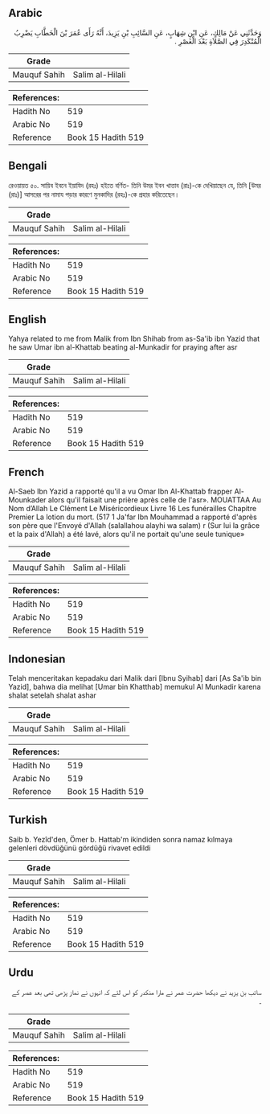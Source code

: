## Arabic


<div dir="rtl" lang="ar" style={{fontSize:'larger',backgroundColor:'#f8f9fa',padding:20}}>
وَحَدَّثَنِي عَنْ مَالِكٍ، عَنِ ابْنِ شِهَابٍ، عَنِ السَّائِبِ بْنِ يَزِيدَ، أَنَّهُ رَأَى عُمَرَ بْنَ الْخَطَّابِ يَضْرِبُ الْمُنْكَدِرَ فِي الصَّلاَةِ بَعْدَ الْعَصْرِ ‏.‏
</div>
<div style={{backgroundColor:'#f8f9fa',padding:20, marginBottom: 10}}><table> <thead> <tr> <th>Grade</th> <th></th> </tr> </thead> <tbody> <tr><td>Mauquf Sahih</td><td>Salim al-Hilali</td></tr></tbody></table><table> <thead> <tr> <th>References:</th> <th></th> </tr> </thead> <tbody><tr><td>Hadith No</td><td>519</td></tr><tr><td>Arabic No</td><td>519</td></tr><tr><td>Reference</td><td>Book 15 Hadith 519</td></tr></tbody></table></div>

## Bengali


<div dir="ltr" lang="bn" style={{fontSize:'larger',backgroundColor:'#f8f9fa',padding:20}}>
রেওয়ায়ত ৫০. সায়িব ইবনে ইয়াযিদ (রহঃ) হইতে বর্ণিত- তিনি উমর ইবন খাত্তাব (রাঃ)-কে দেখিয়াছেন যে, তিনি [উমর (রাঃ)] আসরের পর নামায পড়ার কারণে মুনকাদির (রহঃ)-কে প্রহার করিতেছেন।
</div>
<div style={{backgroundColor:'#f8f9fa',padding:20, marginBottom: 10}}><table> <thead> <tr> <th>Grade</th> <th></th> </tr> </thead> <tbody> <tr><td>Mauquf Sahih</td><td>Salim al-Hilali</td></tr></tbody></table><table> <thead> <tr> <th>References:</th> <th></th> </tr> </thead> <tbody><tr><td>Hadith No</td><td>519</td></tr><tr><td>Arabic No</td><td>519</td></tr><tr><td>Reference</td><td>Book 15 Hadith 519</td></tr></tbody></table></div>

## English


<div dir="ltr" lang="en" style={{fontSize:'larger',backgroundColor:'#f8f9fa',padding:20}}>
Yahya related to me from Malik from Ibn Shihab from as-Sa'ib ibn Yazid that he saw Umar ibn al-Khattab beating al-Munkadir for praying after asr
</div>
<div style={{backgroundColor:'#f8f9fa',padding:20, marginBottom: 10}}><table> <thead> <tr> <th>Grade</th> <th></th> </tr> </thead> <tbody> <tr><td>Mauquf Sahih</td><td>Salim al-Hilali</td></tr></tbody></table><table> <thead> <tr> <th>References:</th> <th></th> </tr> </thead> <tbody><tr><td>Hadith No</td><td>519</td></tr><tr><td>Arabic No</td><td>519</td></tr><tr><td>Reference</td><td>Book 15 Hadith 519</td></tr></tbody></table></div>

## French


<div dir="ltr" lang="fr" style={{fontSize:'larger',backgroundColor:'#f8f9fa',padding:20}}>
Al-Saeb Ibn Yazid a rapporté qu'il a vu Omar Ibn Al-Khattab frapper Al-Mounkader alors qu'il faisait une prière après celle de l'asr». MOUATTAA Au Nom d’Allah Le Clément Le Miséricordieux Livre 16 Les funérailles Chapitre Premier La lotion du mort. (517 1 Ja'far Ibn Mouhammad a rapporté d'après son père que l'Envoyé d'Allah (salallahou alayhi wa salam) r (Sur lui la grâce et la paix d'Allah) a été lavé, alors qu'il ne portait qu'une seule tunique»
</div>
<div style={{backgroundColor:'#f8f9fa',padding:20, marginBottom: 10}}><table> <thead> <tr> <th>Grade</th> <th></th> </tr> </thead> <tbody> <tr><td>Mauquf Sahih</td><td>Salim al-Hilali</td></tr></tbody></table><table> <thead> <tr> <th>References:</th> <th></th> </tr> </thead> <tbody><tr><td>Hadith No</td><td>519</td></tr><tr><td>Arabic No</td><td>519</td></tr><tr><td>Reference</td><td>Book 15 Hadith 519</td></tr></tbody></table></div>

## Indonesian


<div dir="ltr" lang="id" style={{fontSize:'larger',backgroundColor:'#f8f9fa',padding:20}}>
Telah menceritakan kepadaku dari Malik dari [Ibnu Syihab] dari [As Sa'ib bin Yazid], bahwa dia melihat [Umar bin Khatthab] memukul Al Munkadir karena shalat setelah shalat ashar
</div>
<div style={{backgroundColor:'#f8f9fa',padding:20, marginBottom: 10}}><table> <thead> <tr> <th>Grade</th> <th></th> </tr> </thead> <tbody> <tr><td>Mauquf Sahih</td><td>Salim al-Hilali</td></tr></tbody></table><table> <thead> <tr> <th>References:</th> <th></th> </tr> </thead> <tbody><tr><td>Hadith No</td><td>519</td></tr><tr><td>Arabic No</td><td>519</td></tr><tr><td>Reference</td><td>Book 15 Hadith 519</td></tr></tbody></table></div>

## Turkish


<div dir="ltr" lang="tr" style={{fontSize:'larger',backgroundColor:'#f8f9fa',padding:20}}>
Saib b. Yezîd'den, Ömer b. Hattab'm ikindiden sonra namaz kılmaya gelenleri dövdüğünü gördüğü rivavet edildi
</div>
<div style={{backgroundColor:'#f8f9fa',padding:20, marginBottom: 10}}><table> <thead> <tr> <th>Grade</th> <th></th> </tr> </thead> <tbody> <tr><td>Mauquf Sahih</td><td>Salim al-Hilali</td></tr></tbody></table><table> <thead> <tr> <th>References:</th> <th></th> </tr> </thead> <tbody><tr><td>Hadith No</td><td>519</td></tr><tr><td>Arabic No</td><td>519</td></tr><tr><td>Reference</td><td>Book 15 Hadith 519</td></tr></tbody></table></div>

## Urdu


<div dir="rtl" lang="ur" style={{fontSize:'larger',backgroundColor:'#f8f9fa',padding:20}}>
سائب بن یزید نے دیکھا حضرت عمر نے مارا منکدر کو اس لئے کہ انہوں نے نماز پڑھی تھی بعد عصر کے ۔
</div>
<div style={{backgroundColor:'#f8f9fa',padding:20, marginBottom: 10}}><table> <thead> <tr> <th>Grade</th> <th></th> </tr> </thead> <tbody> <tr><td>Mauquf Sahih</td><td>Salim al-Hilali</td></tr></tbody></table><table> <thead> <tr> <th>References:</th> <th></th> </tr> </thead> <tbody><tr><td>Hadith No</td><td>519</td></tr><tr><td>Arabic No</td><td>519</td></tr><tr><td>Reference</td><td>Book 15 Hadith 519</td></tr></tbody></table></div>